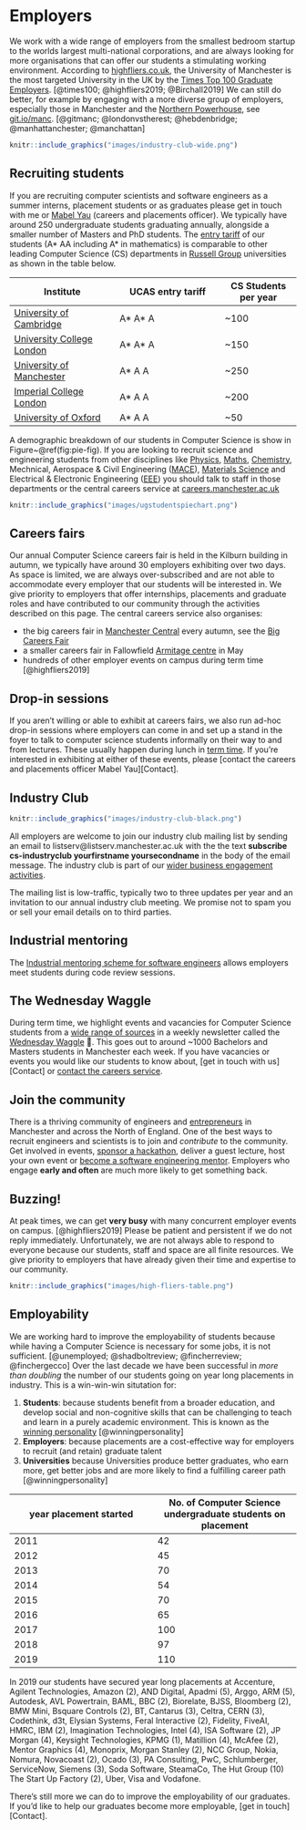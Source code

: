 # Employers
We work with a wide range of employers from the smallest bedroom startup to the worlds largest multi-national corporations, and are always looking for more organisations that can offer our students a stimulating working environment. According to [highfliers.co.uk](https://www.highfliers.co.uk), the University of Manchester is the most targeted University in the UK by the [Times Top 100 Graduate Employers](https://www.top100graduateemployers.com). [@times100; @highfliers2019; @Birchall2019] We can still do better, for example by engaging with a more diverse group of employers, especially those in Manchester and the [Northern Powerhouse](https://northernpowerhouse.gov.uk/), see [git.io/manc](https://git.io/manc). [@gitmanc; @londonvstherest; @hebdenbridge; @manhattanchester; @manchattan]

```r
knitr::include_graphics("images/industry-club-wide.png")
```

## Recruiting students

If you are recruiting computer scientists and software engineers as a summer interns, placement students or as graduates please get in touch with me or [Mabel Yau](https://uk.linkedin.com/in/mabel-yau) (careers and placements officer). We typically have around 250 undergraduate students graduating annually, alongside a smaller number of Masters and PhD students. The [entry tariff](https://www.ucas.com/ucas/tariff-calculator) of our students (A* AA including A* in mathematics) is comparable to other leading Computer Science (CS) departments in [Russell Group](https://en.wikipedia.org/wiki/Russell_Group) universities as shown in the table below.


Institute | UCAS entry tariff  | CS Students per year
----------- | ----------- | --------
[University of Cambridge](https://www.undergraduate.study.cam.ac.uk/courses/computer-science) | A* A* A | ~100
[University College London](https://www.ucl.ac.uk/prospective-students/undergraduate/degrees/computer-science-bsc/2020)| A* A* A | ~150
[University of Manchester](https://www.manchester.ac.uk/study/undergraduate/courses/2019/00560/bsc-computer-science/) | A* A A | ~250
[Imperial College London](https://www.imperial.ac.uk/computing/prospective-students/courses/ug/beng-meng-computing/) | A* A A| ~200
[University of Oxford](http://www.ox.ac.uk/admissions/undergraduate/courses-listing/computer-science) | A* A A | ~50

A demographic breakdown of our students in Computer Science is show in Figure~\@ref(fig:pie-fig). If you are looking to recruit science and engineering students from other disciplines like [Physics](https://www.physics.manchester.ac.uk/), [Maths](https://www.maths.manchester.ac.uk/), [Chemistry](https://www.chemistry.manchester.ac.uk/), Mechnical, Aerospace & Civil Engineering ([MACE](https://www.mace.manchester.ac.uk/)), [Materials Science](https://www.materials.manchester.ac.uk/) and Electrical & Electronic Engineering ([EEE](https://www.eee.manchester.ac.uk/)) you should talk to staff in those departments or the central careers service at [careers.manchester.ac.uk](http://www.careers.manchester.ac.uk/)

```r
knitr::include_graphics("images/ugstudentspiechart.png")
```

## Careers fairs
Our annual Computer Science careers fair is held in the Kilburn building in autumn, we typically have around 30 employers exhibiting over two days. As space is limited, we are always over-subscribed and are not able to accommodate every employer that our students will be interested in. We give priority to employers that offer internships, placements and graduate roles and have contributed to our community through the activities described on this page. The central careers service also organises:  

* the big careers fair in [Manchester Central](https://www.manchestercentral.co.uk/) every autumn, see the [Big Careers Fair](http://www.careers.manchester.ac.uk/events/bigcareersfair/)
* a smaller careers fair in Fallowfield [Armitage centre](http://www.sport.manchester.ac.uk/facilities/armitage/) in May
* hundreds of other employer events on campus during term time [@highfliers2019]

## Drop-in sessions
If you aren't willing or able to exhibit at careers fairs, we also run ad-hoc drop-in sessions where employers can come in and set up a stand in the foyer to talk to computer science students informally on their way to and from lectures. These usually happen during lunch in [term time](https://www.manchester.ac.uk/discover/key-dates/). If you're interested in exhibiting at either of these events, please [contact the careers and placements officer Mabel Yau][Contact].

## Industry Club

```r
knitr::include_graphics("images/industry-club-black.png")
```

All employers are welcome to join our industry club mailing list by sending an email to listserv@listserv.manchester.ac.uk with the the text **subscribe cs-industryclub yourfirstname yoursecondname** in the body of the email message. The industry club is part of our [wider business engagement activities](https://www.cs.manchester.ac.uk/connect/business-engagement/).

The mailing list is low-traffic, typically two to three updates per year and an invitation to our annual industry club meeting. We promise not to spam you or sell your email details on to third parties.

## Industrial mentoring
The [Industrial mentoring scheme for software engineers](https://www.cs.manchester.ac.uk/connect/business-engagement/industrial-mentoring/) allows employers meet students during code review sessions.


## The Wednesday Waggle

During term time, we highlight events and vacancies for Computer Science students from a [wide range of sources](http://dullhunk.github.io/where-can-I-look-for-jobs.html) in a weekly newsletter called the [Wednesday Waggle](https://waggle.cs.manchester.ac.uk/waggle/about) 🐝. This goes out to around ~1000 Bachelors and Masters students in Manchester each week. If you have vacancies or events you would like our students to know about, [get in touch with us][Contact] or [contact the careers service](http://www.careers.manchester.ac.uk/aboutus/contact/).

## Join the community

There is a thriving community of engineers and [entrepreneurs](https://www.manchesterentrepreneurs.co.uk/) in Manchester and across the North of England. One of the best ways to recruit engineers and scientists is to join and _contribute_ to the community. Get involved in events, [sponsor a hackathon](https://www.unicsmcr.com/), deliver a guest lecture, host your own event or [become a software engineering mentor](https://www.cs.manchester.ac.uk/connect/business-engagement/industrial-mentoring/). Employers who engage **early and often** are much more likely to get something back.

## Buzzing!

At peak times, we can get **very busy** with many concurrent employer events on campus. [@highfliers2019] Please be patient and persistent if we do not reply immediately. Unfortunately, we are not always able to respond to everyone because our students, staff and space are all finite resources. We give priority to employers that have already given their time and expertise to our community.

```r
knitr::include_graphics("images/high-fliers-table.png")
```

## Employability
We are working hard to improve the employability of students because while having a Computer Science is necessary for some jobs, it is not sufficient. [@unemployed; @shadboltreview; @fincherreview; @finchergecco] Over the last decade we have been successful in *more than doubling* the number of our students going on year long placements in industry. This is a win-win-win situtation for:

1. **Students**: because students benefit from a broader education, and develop social and non-cognitive skills that can be challenging to teach and learn in a purely academic environment. This is known as the [winning personality](https://www.suttontrust.com/research-paper/a-winning-personality-confidence-aspirations-social-mobility/) [@winningpersonality]
2. **Employers**: because placements are a cost-effective way for employers to recruit (and retain) graduate talent
3. **Universities** because Universities produce better graduates, who earn more, get better jobs and are more likely to find a fulfilling career path [@winningpersonality]

year placement started | No. of Computer Science undergraduate students on placement  
----------- | -----------
2011 | 42  
2012 | 45  
2013 | 70  
2014 | 54  
2015 | 70  
2016 | 65  
2017 | 100  
2018 | 97  
2019 | 110  

In 2019 our students have secured year long placements at Accenture, Agilent Technologies, Amazon (2), AND Digital, Apadmi (5), Arggo, ARM (5), Autodesk, AVL Powertrain, BAML, BBC (2), Biorelate, BJSS, Bloomberg (2), BMW Mini, Bsquare Controls (2), BT, Cantarus (3), Celtra, CERN (3), Codethink, d3t, Elysian Systems, Feral Interactive (2), Fidelity, FiveAI, HMRC, IBM (2), Imagination Technologies, Intel (4), ISA Software (2), JP Morgan (4), Keysight Technologies, KPMG (1), Matillion (4), McAfee (2), Mentor Graphics (4), Monoprix, Morgan Stanley (2), NCC Group, Nokia, Nomura, Novacoast (2), Ocado (3), PA Consulting, PwC, Schlumberger, ServiceNow, Siemens (3), Soda Software, SteamaCo, The Hut Group (10)
The Start Up Factory (2), Uber, Visa and Vodafone.

There's still more we can do to improve the employability of our graduates. If you'd like to help our graduates become more employable, [get in touch][Contact].
